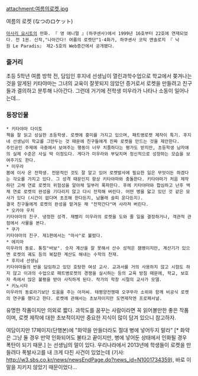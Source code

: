 attachment:여름의로켓.jpg

여름의 로켓 (なつのロケット)
 [[아사리 요시토]]의 만화. 『 영 애니멀 』(하쿠센사)에서 1999년 16호부터 22호에 연재되었다. 전 1권. 신작,"나아간다! 여름의 로켓단"1-4화가, 하쿠센사 코믹 앤솔로지 『 낙원 Le Paradis』 제2-5호의 Web증간에서 공개됐다.
=== 줄거리 ===
초등 5학년 여름 방학 전, 담임인 후지네 선생님이 열린과학수업으로 학교에서 쫒겨나는것을 알게된 키타야마는 그녀의 교육이 잘못되지 않았던 증거로서 로켓을 만들려고 친구들과 결의하고 분투해 나아간다. 그런데 거기에 전학생 미우라가 나타나 소동이 일어나는데...
=== 등장인물 ===
 * 키타야마 다이토
 책을 잘 읽고 성실한 초등학생. 로켓에 흥미를 가지고 있으며, 패트병로켓 제작이 특기. 후지네 선생님이 학교를 그만두는 것 때문에 친구들에게 진짜 로켓을 만드는 것을 제안한다. 
 주인공인 주제에 극중에서 보여주는 행동이 너무 치졸하다는 평가도 받지만, 초등학생 남자애의 실제 수준은 사실 딱 이정도다. 게다가 미우라와 부딪치며 정신적으로 성장하는 모습을 보여주기도 한다.
 * 미우라
 봄에 이사 온 전학생. 전문적인 것도 잘 알고 있어 로켓발사에 필요한 일은 무엇이든 하겠다는 각오를 가지고 있다. 그 성격 때문인지 항상 키타야마와 충돌한다. 키타야마가 처음 제작하던 고체 연료 로켓의 위험성을 알아채 일부러 폭파한다. 후에 키타야마와 합심하고 난후 액체 연료 로켓의 완성을 기다리지 않고 다시 전학해 버린다. 어떤 병을 앓고 있던 것 같은 묘사가 있다 (시간이 없다며 초조해 한다든지, 남몰래 슬피 운다든지).
 결국 친구들에게 로켓의 완성을 맡겨둔 채 "전학간다"며 사라져 버린다.
 * 오카야 우치
 키타야마의 친구. 냉정한 성격. 재빨리 미우라의 로켓을 도와 줄 일을 결정하거나, 객관적 관점에서 사물을 본다.
 * 쿠가
 키타야마의 친구. 제1편에서는 "마사"로 불렸다.
 * 에지마
 미우라의 동료. 통칭"바보". 숫자 계산을 잘 못해서 산수 성적은 잼병이지만, 계산기가 있으면 로켓의 궤도 등의 복잡한 계산도 해내는 수학의 천재.
 * 후지네 선생님
 키타야마들의 반을 담임하고 있던 호탕한 여성 교사. 교과서를 거의 사용하지 않고 시험도 하지 않고 이과의 수업으로 패트병로켓의 경쟁을 실시하는 등의 교육 방침 때문에, 학교, 보호자 측에서 많은 불평을 받아 사직하게 된다. 작가의 학창 시절의 교사가 모델.
 * 키노시타
 미우라의 동료라기보단 도움을 주는 아저씨. 태평양전쟁때 오쿠무라 소위와 함께 비공식 로켓의 연구를 했다고 한다. 로켓에 관해서는 초보자이지만 도면제작엔 프로페서널. 

유명한 작품이지만 의외로 짧다. 과학도를 꿈꾸는 사람이라면 꼭 읽어볼만한 좋은 작품이며, 로켓 제작에 대한 초보적이지만 중요한 지식이 많이 담겨 있으니 참고하자. 

여담이지만 17페이지(단행본)에 "화약을 만들더라도 절대 병에 넣어두지 말라" [* 화약은 그냥 둘 경우 만약 인화되어도 불타고 끝이지만, 병에 넣어둔 상태에서 인화될 경우 폭탄이 되기 때문.] 는 선생님의 말이 있다. 우리나라에서 2013년에 학생들이 로켓을 만들려다 폭발사고를 내 크게 다친 사건이 있었는데 (기사: http://w3.sbs.co.kr/news/newsEndPage.do?news_id=N1001734359), 바로 이 말을 지키지 않았기 때문이었다...
